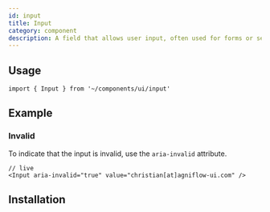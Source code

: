 ```yaml
---
id: input
title: Input
category: component
description: A field that allows user input, often used for forms or search functionality.
---
```


<ComponentPlayground />

## Usage

```tsx
import { Input } from '~/components/ui/input'
```

## Example

### Invalid

To indicate that the input is invalid, use the `aria-invalid` attribute.

```tsx
// live
<Input aria-invalid="true" value="christian[at]agniflow-ui.com" />
```

## Installation

<InstallationGuide />
